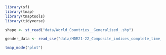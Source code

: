 ```r
library(sf)
library(tmap)
library(tmaptools)
library(tidyverse)
```

```r
shape <- st_read("data/World_Countries__Generalized_.shp")
```

```r
gender_data <- read_csv("data/HDR21-22_Composite_indices_complete_time_series.csv")
```

```r
tmap_mode("plot")
```

